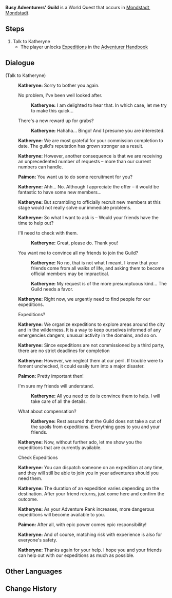 {{Quest Infobox
|id            = 20505
|image         = Adventurers' Guild Mondstadt.png
|type          = World
|region        = Mondstadt
|area          = Starfell Valley
|summary       = [[Katheryne]] explains to the Traveler about [[expeditions]].
|requirement   = Reach [[Adventure Rank]] 14
|startLocation = [[City of Mondstadt|Mondstadt]], [[Mondstadt]]
|other         = 
*Unlocks [[Expeditions]]
|characters    = Katheryne (Mondstadt); Paimon; Traveler
|voiced        = yes
}}

'''Busy Adventurers' Guild''' is a World Quest that occurs in [[City of Mondstadt|Mondstadt]], [[Mondstadt]].

==Steps==
# Talk to Katheryne
#* The player unlocks [[Expeditions]] in the [[Adventurer Handbook]]

==Dialogue==
{{Quest Description|The [[Adventurers' Guild]] is taking on a growing number of commissions, and [[Katheryne]] is finding it hard to keep up.}}
{{Dialogue start}}
;(Talk to Katheryne)
:{{A|vo tips explore katheryne 01.ogg}} '''Katheryne:''' Sorry to bother you again.
:{{DIcon}} No problem, I've been well looked after.
::{{A|vo tips explore katheryne 02a.ogg}} '''Katheryne:''' I am delighted to hear that. In which case, let me try to make this quick...
:{{DIcon}} There's a new reward up for grabs?
::{{A|vo tips explore katheryne 02b.ogg}} '''Katheryne:''' Hahaha... Bingo! And I presume you are interested.
:{{A|vo tips explore katheryne 03.ogg}} '''Katheryne:''' We are most grateful for your commission completion to date. The guild's reputation has grown stronger as a result.
:{{A|vo tips explore katheryne 04.ogg}} '''Katheryne:''' However, another consequence is that we are receiving an unprecedented number of requests – more than our current numbers can handle.
:{{A|vo tips explore paimon 01.ogg}} '''Paimon:''' You want us to do some recruitment for you?
:{{A|vo tips explore katheryne 05.ogg}} '''Katheryne:''' Ahh... No. Although I appreciate the offer – it would be fantastic to have some new members...
:{{A|vo tips explore katheryne 06.ogg}} '''Katheryne:''' But scrambling to officially recruit new members at this stage would not really solve our immediate problems.
:{{A|vo tips explore katheryne 07.ogg}} '''Katheryne:''' So what I want to ask is – Would your friends have the time to help out?
:{{DIcon}} I'll need to check with them.
::{{A|vo tips explore katheryne 08a.ogg}} '''Katheryne:''' Great, please do. Thank you!
:{{DIcon}} You want me to convince all my friends to join the Guild?
::{{A|vo tips explore katheryne 08b_1.ogg}} '''Katheryne:''' No no, that is not what I meant. I know that your friends come from all walks of life, and asking them to become official members may be impractical.
::{{A|vo tips explore katheryne 08b_2.ogg}} '''Katheryne:''' My request is of the more presumptuous kind... The Guild needs a favor.
:{{A|vo tips explore katheryne 09.ogg}} '''Katheryne:''' Right now, we urgently need to find people for our expeditions.
:{{DIcon}} Expeditions?
:{{A|vo tips explore katheryne 10.ogg}} '''Katheryne:''' We organize expeditions to explore areas around the city and in the wilderness. It is a way to keep ourselves informed of any emergencies dangers, unusual activity in the domains, and so on.
:{{A|vo tips explore katheryne 11.ogg}} '''Katheryne:''' Since expeditions are not commissioned by a third party, there are no strict deadlines for completion
:{{A|vo tips explore katheryne 12.ogg}} '''Katheryne:''' However, we neglect them at our peril. If trouble were to foment unchecked, it could easily turn into a major disaster.
:{{A|vo tips explore paimon 02.ogg}} '''Paimon:''' Pretty important then!
:{{DIcon}} I'm sure my friends will understand.
::{{A|vo tips explore katheryne 13a.ogg}} '''Katheryne:''' All you need to do is convince them to help. I will take care of all the details.
:{{DIcon}} What about compensation?
::{{A|vo tips explore katheryne 13b.ogg}} '''Katheryne:''' Rest assured that the Guild does not take a cut of the spoils from expeditions. Everything goes to you and your friends.
:{{A|vo tips explore katheryne 14.ogg}} '''Katheryne:''' Now, without further ado, let me show you the expeditions that are currently available.
:{{DIcon}} Check Expeditions
:{{A|vo tips explore katheryne 15.ogg}} '''Katheryne:''' You can dispatch someone on an expedition at any time, and they will still be able to join you in your adventures should you need them.
:{{A|vo tips explore katheryne 16.ogg}} '''Katheryne:''' The duration of an expedition varies depending on the destination. After your friend returns, just come here and confirm the outcome.
:{{A|vo tips explore katheryne 17.ogg}} '''Katheryne:''' As your Adventure Rank increases, more dangerous expeditions will become available to you.
:{{A|vo tips explore paimon 03.ogg}} '''Paimon:''' After all, with epic power comes epic responsibility!
:{{A|vo tips explore katheryne 18.ogg}} '''Katheryne:''' And of course, matching risk with experience is also for everyone's safety.
:{{A|vo tips explore katheryne 19.ogg}} '''Katheryne:''' Thanks again for your help. I hope you and your friends can help out with our expeditions as much as possible.
{{Dialogue end}}

==Other Languages==
{{Other Languages
|en      = Busy Adventurers' Guild
|zhs     = 繁忙的冒险家协会
|zhs_rm  = Fánmáng de Màoxiǎnjiā Xiéhuì
|zht     = 繁忙的冒險家協會
|zht_rm  = Fánmáng de Màoxiǎnjiā Xiéhuì
|zh_tl   = Busy Adventurers' Guild
|ja      = 忙しい冒険者協会
|ja_rm   = Isogashii Boukensha Kyoukai
|ja_tl   = Busy Adventurers' Guild
|ko      = 분주한 모험가 길드
|ko_rm   = Bunjihan Moheomga Gildeu
|ko_tl   = Busy Adventurers' Guild
|es      = El atareado Gremio de Aventureros
|es_tl   = The Busy Adventurers' Guild
|fr      = Une Guilde bien occupée
|fr_tl   = A Very Busy Guild
|ru      = Гильдия искателей приключений всегда в действии
|ru_tl   = 
|th      = กิลด์นักผจญภัยที่วุ่นวาย
|th_rm   = 
|th_tl   = 
|vi      = Hiệp Hội Nhà Mạo Hiểm Bận Rộn
|vi_tl   = 
|de      = Abenteurergilde immer im Einsatz
|de_tl   = Adventurers' Guild Always In Action
|id      = Kesibukan Adventurers' Guild
|id_tl   = Adventurers' Guild Hustle
|pt      = Guilda de Aventureiros Ocupada
|pt_tl   = Busy Guild of Adventurers
}}

==Change History==
{{Change History|1.0}}